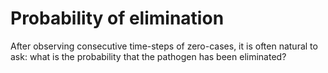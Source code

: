 # Probability of elimination

After observing consecutive time-steps of zero-cases, it is often natural to ask: what is the probability that the pathogen has been eliminated?